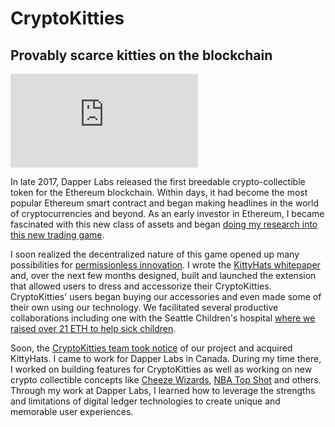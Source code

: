# **CryptoKitties**

## Provably scarce kitties on the blockchain

<iframe
  className="w-full h-64 lg:h-96"
  width={"100%"}
  src="https://www.youtube.com/embed/jGfvkjzLrNw"
  frameBorder="0"
  allow="accelerometer; autoplay; clipboard-write; encrypted-media; gyroscope; picture-in-picture"
  allowFullScreen
></iframe>

In late 2017, Dapper Labs released the first breedable crypto-collectible token
for the Ethereum blockchain. Within days, it had become the most popular
Ethereum smart contract and began making headlines in the world of
cryptocurrencies and beyond. As an early investor in Ethereum, I became
fascinated with this new class of assets and began
[doing my research into this new trading game](https://hackernoon.com/hacking-the-cryptokitties-genome-1cb3e7dddab3).

I soon realized the decentralized nature of this game opened up many
possibilities for
[permissionless innovation](https://medium.com/coinmonks/permissionless-innovation-on-ethereum-f6264b9a8391).
I wrote the
[KittyHats whitepaper](https://docs.google.com/document/d/1eDfZr-MfXnjwk2W7q00z-CnseGfqSpoHIyIHCHCjSAQ/edit#heading=h.2wcq9nxi3nbj)
and, over the next few months designed, built and launched the extension that
allowed users to dress and accessorize their CryptoKitties. CryptoKitties' users
began buying our accessories and even made some of their own using our
technology. We facilitated several productive collaborations including one with
the Seattle Children's hospital
[where we raised over 21 ETH to help sick children](https://giveto.seattlechildrens.org/page.aspx?pid=641&tab=0&frsid=690).

Soon, the
[CryptoKitties team took notice](https://medium.com/cryptokitties/welcome-to-the-kittyverse-kittybattles-and-kittyhats-9e83bb1ded88)
of our project and acquired KittyHats. I came to work for Dapper Labs in Canada.
During my time there, I worked on building features for CryptoKitties as well as
working on new crypto collectible concepts like
[Cheeze Wizards](https://medium.com/dapperlabs/cheeze-wizards-the-worlds-first-blockchain-battle-royale-with-cheese-756ec102f9ab),
[NBA Top Shot](https://www.nbatopshot.com/) and others. Through my work at
Dapper Labs, I learned how to leverage the strengths and limitations of digital
ledger technologies to create unique and memorable user experiences.
